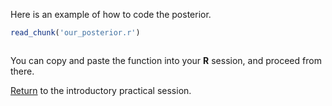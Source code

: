 Here is an example of how to code the posterior.

```r
read_chunk('our_posterior.r')
```

```r
```

You can copy and paste the function into your **R** session, and proceed from there.

[Return](introduction.html#calculate-the-posterior) to the introductory practical session.
